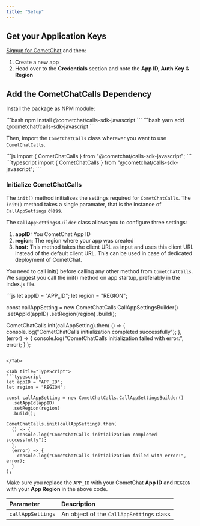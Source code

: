 ```yaml
---
title: "Setup"
---
```




## Get your Application Keys

[Signup for CometChat](https://app.cometchat.com) and then:

1. Create a new app
2. Head over to the **Credentials** section and note the **App ID, Auth Key** & **Region**

## Add the CometChatCalls Dependency

Install the package as NPM module:

<Tabs>
<Tab title="npm">
```bash
npm install @cometchat/calls-sdk-javascript
```

</Tab>

<Tab title="yarn">
```bash
yarn add @cometchat/calls-sdk-javascript
```

</Tab>

</Tabs>

Then, import the `CometChatCalls` class wherever you want to use `CometChatCalls`.

<Tabs>
<Tab title="JavaScript">
```js
import { CometChatCalls } from "@cometchat/calls-sdk-javascript";
```

</Tab>

<Tab title="TypeScript">
```typescript
import { CometChatCalls } from "@cometchat/calls-sdk-javascript";
```

</Tab>

</Tabs>

### Initialize CometChatCalls

The `init()` method initialises the settings required for `CometChatCalls`. The `init()` method takes a single paramater, that is the instance of `CallAppSettings` class.

The `CallAppSettingsBuilder` class allows you to configure three settings:

1. **appID:** You CometChat App ID
2. **region**: The region where your app was created
3. **host:** This method takes the client URL as input and uses this client URL instead of the default client URL. This can be used in case of dedicated deployment of CometChat.

You need to call init() before calling any other method from `CometChatCalls`. We suggest you call the init() method on app startup, preferably in the index.js file.

<Tabs>
<Tab title="JavaScript">
```js
let appID = "APP_ID";
let region = "REGION";

const callAppSetting = new CometChatCalls.CallAppSettingsBuilder()
  .setAppId(appID)
  .setRegion(region)
  .build();

CometChatCalls.init(callAppSetting).then(
  () => {
    console.log("CometChatCalls initialization completed successfully");
  },
  (error) => {
    console.log("CometChatCalls initialization failed with error:", error);
  }
);
```

</Tab>

<Tab title="TypeScript">
```typescript
let appID = "APP_ID";
let region = "REGION";

const callAppSetting = new CometChatCalls.CallAppSettingsBuilder()
  .setAppId(appID)
  .setRegion(region)
  .build();

CometChatCalls.init(callAppSetting).then(
  () => {
    console.log("CometChatCalls initialization completed successfully");
  },
  (error) => {
    console.log("CometChatCalls initialization failed with error:", error);
  }
);
```

</Tab>

</Tabs>

Make sure you replace the `APP_ID` with your CometChat **App ID** and `REGION` with your **App Region** in the above code.

| Parameter         | Description                              |
| :----------------- | :---------------------------------------- |
| `callAppSettings` | An object of the `CallAppSettings` class |
